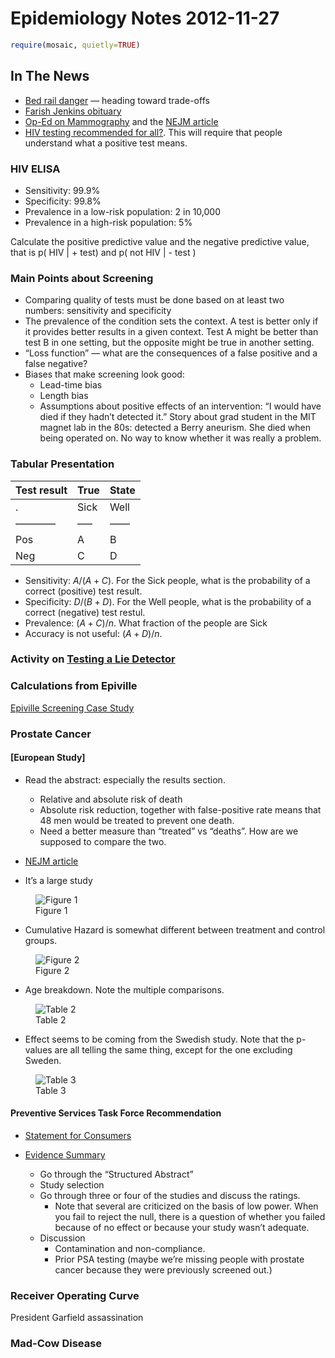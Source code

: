 Epidemiology Notes 2012-11-27
=====================
```r
require(mosaic, quietly=TRUE)
```

In The News
---------------

* [Bed rail danger](http://www.nytimes.com/2012/11/26/health/after-dozens-of-deaths-inquiry-into-bed-rails.html?_r=0) --- heading toward trade-offs
* [Farish Jenkins obituary](http://www.economist.com/news/obituary/21566602-farish-jenkins-paleontologist-and-polymath-died-november-11th-aged-72-farish-jenkins)
* [Op-Ed on Mammography](http://www.nytimes.com/2012/11/22/opinion/cancer-survivor-or-victim-of-overdiagnosis.html?emc=eta1) and the [NEJM article](http://www.nejm.org/doi/full/10.1056/NEJMoa1206809?query=featured_home)
* [HIV testing recommended for all?](http://online.wsj.com/article/SB10001424127887324307204578129440065475224.html).  This will require that people understand what a positive test means.

### HIV ELISA

* Sensitivity: 99.9%
* Specificity: 99.8%
* Prevalence in a low-risk population: 2 in 10,000
* Prevalence in a high-risk population: 5%

Calculate the positive predictive value and the negative predictive value, that is
p( HIV | + test) and p( not HIV | - test )

### Main Points about Screening
* Comparing quality of tests must be done based on at least two numbers: sensitivity and specificity
* The prevalence of the condition sets the context. A test is better only if it provides better results in a given context. Test A might be better than test B in one setting, but the opposite might be true in another setting.
* "Loss function" --- what are the consequences of a false positive and a false negative?
* Biases that make screening look good:
    * Lead-time bias
    * Length bias
    * Assumptions about positive effects of an intervention: "I would have died if they hadn't detected it."
        Story about grad student in the MIT magnet lab in the 80s: detected a Berry aneurism. She died when being operated on. No way to know whether it was really a problem.
        
### Tabular Presentation

Test result | True| State
------------| ----| ------
     .      | Sick | Well
------------|-----|------
     Pos      | A   | B
     Neg      | C   | D 
     


* Sensitivity: $A/(A+C)$.  For the Sick people, what is the probability of a correct (positive) test result.
* Specificity: $D/(B+D)$. For the Well people, what is the probability of a correct (negative) test restul.
* Prevalence: $(A+C)/n$.  What fraction of the people are Sick
* Accuracy is not useful: $(A+D)/n$.  

### Activity on [Testing a Lie Detector](../Activities/testing-a-lie-detector.pdf)
        
### Calculations from Epiville

[Epiville Screening Case Study](http://epiville.ccnmtl.columbia.edu/screening/data_analysis.html)

### Prostate Cancer

#### [European Study]

* Read the abstract: especially the results section. 
    * Relative and absolute risk of death
    * Absolute risk reduction, together with false-positive rate means that 48 men would be treated to prevent one death.
    * Need a better measure than "treated" vs "deaths".  How are we supposed to compare the two.


* [NEJM article](http://www.nejm.org/doi/pdf/10.1056/NEJMoa0810084)

* It's a large study

![Figure 1](figure/psa-european-fig-1.png)

* Cumulative Hazard is somewhat different between treatment and control groups.

![Figure 2](figure/psa-european-fig-2.png)

* Age breakdown.  Note the multiple comparisons.

![Table 2](figure/psa-european-table-2.png)

* Effect seems to be coming from the Swedish study.  Note that the p-values are all telling the same thing, except for the one excluding Sweden.

![Table 3](figure/psa-european-table-3.png)

#### Preventive Services Task Force Recommendation

* [Statement for Consumers](http://www.uspreventiveservicestaskforce.org/prostatecancerscreening/prostatecancerfact.pdf)

* [Evidence Summary](http://www.uspreventiveservicestaskforce.org/prostatecancerscreening/prcascres.pdf)
    * Go through the "Structured Abstract"
    * Study selection
    * Go through three or four of the studies and discuss the ratings.
        * Note that several are criticized on the basis of low power.  When you fail to reject the null, there is a question of whether you failed because of no effect or because your study wasn't adequate.
    * Discussion
        * Contamination and non-compliance.
        * Prior PSA testing (maybe we're missing people with prostate cancer because they were previously screened out.)


### Receiver Operating Curve

President Garfield assassination

### Mad-Cow Disease


